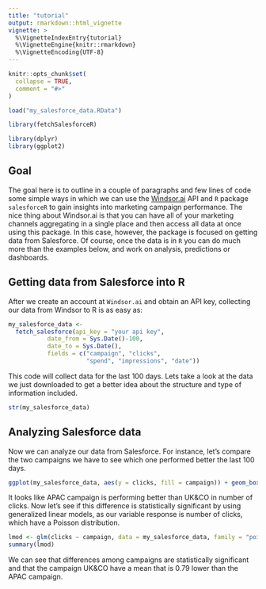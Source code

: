 ---
title: "tutorial"
output: rmarkdown::html_vignette
vignette: >
  %\VignetteIndexEntry{tutorial}
  %\VignetteEngine{knitr::rmarkdown}
  %\VignetteEncoding{UTF-8}
---

```{r, include = FALSE}
knitr::opts_chunk$set(
  collapse = TRUE,
  comment = "#>"
)

load("my_salesforce_data.RData")
```

```{r setup}
library(fetchSalesforceR)

library(dplyr)
library(ggplot2)
```


## Goal

The goal here is to outline in a couple of paragraphs and few lines of code some simple ways in which we can use the [Windsor.ai](https://windsor.ai/) API and `R` package `salesforceR` to gain insights into marketing campaign performance. The nice thing about Windsor.ai is that you can have all of your marketing channels aggregating in a single place and then access all data at once using this package. In this case, however, the package is focused on getting data from Salesforce. Of course, once the data is in `R` you can do much more than the examples below, and work on analysis, predictions or dashboards.

## Getting data from Salesforce into R

After we create an account at  `Windsor.ai`  and obtain an API key, collecting our data from Windsor to R is as easy as:


```{r, eval = FALSE}

my_salesforce_data <-
  fetch_salesforce(api_key = "your api key",
           date_from = Sys.Date()-100,
           date_to = Sys.Date(),
           fields = c("campaign", "clicks",
                      "spend", "impressions", "date")) 
```

This code will collect data for the last 100 days. Lets take a look at the data we just downloaded to get a better idea about the structure and type of information included. 

```{r}
str(my_salesforce_data)
```

## Analyzing Salesforce data 

Now we can analyze our data from Salesforce. For instance, let's compare the two campaigns we have to see which one performed better the last 100 days. 

```{r}
ggplot(my_salesforce_data, aes(y = clicks, fill = campaign)) + geom_boxplot()
```

It looks like APAC campaign is performing better than  UK&CO in number of clicks. Now let's see if this difference is statistically significant by using generalized linear models, as our variable response is number of clicks, which have a Poisson distribution.

```{r}
lmod <- glm(clicks ~ campaign, data = my_salesforce_data, family = "poisson")
summary(lmod)
```

We can see that differences among campaigns are statistically significant and that the campaign UK&CO have a mean that is 0.79 lower than the APAC campaign.
